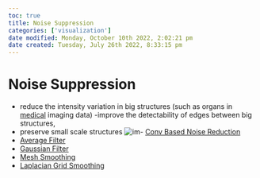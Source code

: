 ```yaml
---
toc: true
title: Noise Suppression
categories: ['visualization']
date modified: Monday, October 10th 2022, 2:02:21 pm
date created: Tuesday, July 26th 2022, 8:33:15 pm
---
```


# Noise Suppression
- reduce the intensity variation in big structures
(such as organs in [medical](medical.qmd) imaging data)
-improve the detectability of edges between big structures,
- preserve small scale structures
![im](images/Pasted%20image%2020220418000525.png)- [Conv Based Noise Reduction](Conv%20Based%20Noise%20Reduction.qmd)
- [Average Filter](Average%20Filter.qmd)
- [Gaussian Filter](Gaussian%20Filter.qmd)
- [Mesh Smoothing](Mesh%20Smoothing.qmd)
- [Laplacian Grid Smoothing](Laplacian%20Grid%20Smoothing.qmd)



